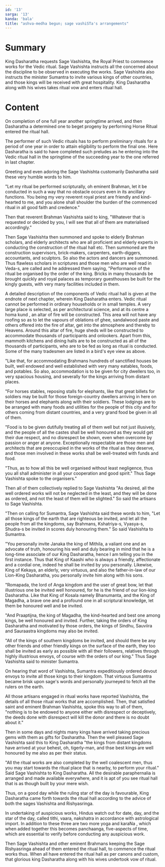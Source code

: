 ```yaml
---
id: '13'
sarga: '13'
kanda: 'bala'
title: "ashva-medha begun; sage vashiSTa's arrangements"
---
```


# Summary

King Dasharatha requests Sage Vashishta, the Royal Priest to commence works for the Vedic ritual. Sage Vashishta
instructs all the concerned about the discipline to be observed in executing the works. Sage Vashishta also instructs
the minister Sumantra to invite various kings of other countries, and those kings will be received with great
hospitality. King Dasharatha along with his wives takes ritual vow and enters ritual hall.

# Content

On completion of one full year another springtime arrived, and then Dasharatha a determined one to beget progeny by
performing Horse Ritual entered the ritual hall.

<Commentary>
  The performer of such Vedic rituals has to perform preliminary rituals for a period of one year in order to attain
  eligibility to perform the final one. Here Dasharatha is said to have completed such preludes as he entering into the
  Vedic ritual hall in the springtime of the succeeding year to the one referred in last chapter.
</Commentary>

Greeting and even adoring the Sage Vashishta customarily Dasharatha said these very humble words to him.

"Let my ritual be performed scripturally, oh eminent Brahman, let it be conducted in such a way that no obstacle occurs
even in its ancillary functions. You being my very reverent royal priest are friendly and kind-hearted to me, and you
alone shall shoulder the burden of the commenced ritual in all good faith and credence."

Then that reverent Brahman Vashishta said to king, "Whatever that is requested or decided by you, I will see that all of
them are materialised accordingly."

Then Sage Vashishta then summoned and spoke to elderly Brahman scholars, and elderly architects who are all proficient
and elderly experts in conducting the construction of the ritual hall etc. Then summoned are the construction
supervisors, brick-makers, carpenters, earth-diggers, accountants, and sculptors. So also the actors and dancers are
summoned. Thus flawless scholars in scriptures and those men who are well read in Veda-s, are called and he addressed
them saying, "Performance of the ritual be organised by the order of the king. Bricks in many thousands be brought
quickly and royal palaces as temporary guesthouses be built for the kingly guests, with very many facilities included in
them.

<Commentary>
  A detailed description of the components of Vedic ritual hall is given at the endnote of next chapter, wherein King
  Dasharatha enters. Vedic ritual cannot be performed in ordinary households or in small temples. A very large place is
  selected, as per architectural science, and at its centre a homa kund , an altar of fire will be constructed. This
  area will not have any roofing so as to let the vapours of oblations of ghee, sandalwood paste and others offered into
  the fire of altar, get into the atmosphere and thereby to Heavens. Around this altar of fire, huge sheds will be
  constructed to accommodate thousands of participants and onlookers. Apart from this, mammoth kitchens and dining halls
  are to be constructed as all of the thousands of participants, who are to be fed as long as ritual is conducted. Some
  of the many tradesmen are listed in a bird's eye view as above.
</Commentary>

"Like that, for accommodating Brahmans hundreds of sanctified houses be built, well endowed and well established with
very many eatables, foods, and potables. So also, accommodation is to be given for city dwellers too, in very spacious
housing, and severally for the kings arriving from distant places.

"For horses stables, reposing stalls for elephants, like that great billets for soldiers may be built for those
foreign-country dwellers arriving in here on their horses and elephants along with their soldiers. These lodgings are to
be arranged with many foods and utilities for the people of this city and for others coming from distant countries, and
a very grand food be given in all of them.

"Food is to be given dutifully treating all of them well but not just illusively, and the people of all the castes shall
be well honoured as they would get their due respect, and no disrespect be shown, even when overcome by passion or anger
at anyone. Exceptionally respectable are those men and architects that are preoccupied in the works of the ritual as
they deserve, and those men involved in these works shall be well-treated with funds and food.

"Thus, as to how all this be well organised without least negligence, thus you all shall administer in all your
cooperation and good spirit." Thus Sage Vashishta spoke to the organisers."

Then all of them collectively replied to Sage Vashishta "As desired, all the well ordered works will not be neglected in
the least, and they will be done as ordered, and not the least of them will be slighted." So said the artisans to Sage
Vashishta.

"Then on calling for Sumantra, Sage Vashishta said these words to him, "Let all those kings of the earth that are
righteous be invited, and let all the people from all the kingdoms, say Brahmans, Kshatriya-s, Vyasya-s, Shudra-s be
invited in scores duly honouring them." So said Vashishta to Sumantra.

"You personally invite Janaka the king of Mithila, a valiant one and an advocate of truth, honouring his well and duly
bearing in mind that he is a long-time associate of our King Dasharatha, hence I am telling you in the first instance.
Thus that King of Kaashi who is always a friendly, affectionate and a cordial one, indeed he shall be invited by you
personally. Likewise, King of Kekaya, an elderly, very virtuous, and also the father-in-law of our Lion-King Dasharatha,
you personally invite him along with his sons.

"Romapada, the lord of Anga kingdom and the user of great bow, let that illustrious one be invited well honoured, for he
is the friend of our lion-king Dasharatha. Like that King of Kosala namely Bhanumanta, and the King of Magadha, a brave
one and a profound one in all scriptural knowledge, let them be honoured well and be invited.

"And Praaptijna, the king of Magadha, the kind-hearted and best one among kings, be well honoured and invited. Further,
taking the orders of King Dasharatha and motivated by those orders, the kings of Sindhu, Sauviira and Sauraastra
kingdoms may also be invited.

"All of the kings of southern kingdoms be invited, and should there be any other friends and other friendly kings on the
surface of the earth, they too shall be invited as early as possible with all their followers, relatives through highly
illustrious envoys, of course with the orders of our king." Thus Sage Vashishta said to minister Sumantra.

On hearing that word of Vashishta, Sumantra expeditiously ordered devout envoys to invite all those kings to their
kingdom. That virtuous Sumantra became brisk upon sage's words and personally journeyed to fetch all the rulers on the
earth.

All those artisans engaged in ritual works have reported Vashishta, the details of all those ritual works that are
accomplished. Then, that satisfied saint and eminent Brahman Vashishta, spoke this way to all of them, "nothing is to be
endowed to anyone either with disrespect or deceptively, the deeds done with disrespect will kill the donor and there is
no doubt about it."

Then in some days and nights many kings have arrived taking precious gems with them as gifts for Dasharatha. Then the
well pleased Sage Vashishta said this to King Dasharatha "the kings from distant kingdoms have arrived at your behest,
oh, tigerly-man, and thse best kings are well honoured by me also as per their status.

"All the ritual works are also completed by the well coalescent men, thus you may start towards the ritual place that is
nearby, to perform your ritual." Said Sage Vashishta to King Dasharatha. All the desirable paraphernalia is arranged and
made available everywhere, and it is apt of you see ritual hall that is as though built by your mere wish.

Thus, on a good day while the ruling star of the day is favourable, King Dasharatha came forth towards the ritual hall
according to the advice of both the sages Vashishta and Rishyasringa.

<Commentary>
  In undertaking of auspicious works, Hindus watch out for date, day, and the star of the day, called tithi, vaara,
  nakshatra in accordance with astrological import. In addition to these three are two more yoga and karaNa , which when
  added together this becomes panchaanga, five-aspects of time, which are essential to verify before conducting any
  auspicious work.
</Commentary>

Then Sage Vashishta and other eminent Brahmans keeping the Sage Rishyasringa ahead of them entered the ritual hall, to
commence the ritual works thus. When all have entered the ritual hall as per canons and custom, that glorious king
Dasharatha along with his wives undertook vow of ritual.
